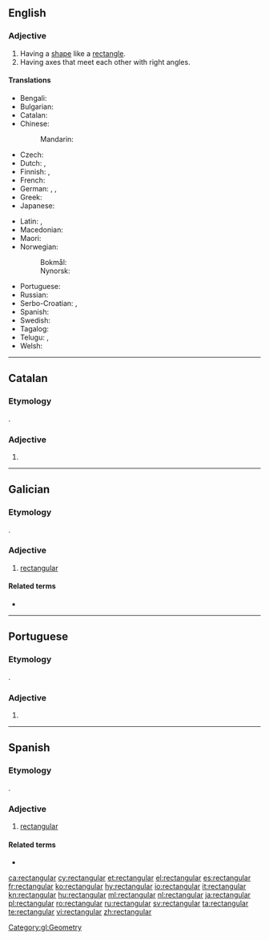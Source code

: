 ==English==

===Adjective===
{{head|en|adjective}}

# Having a [[shape]] like a [[rectangle]].
# Having axes that meet each other with right angles.

====Translations====
{{trans-top|having a shape like a rectangle}}
* Bengali: {{t|bn|আয়তক্ষেত্রাকৃতি}}
* Bulgarian: {{t|bg|правоъ̀гълен|sc=Cyrl}}
* Catalan: {{t+|ca|rectangular}}
* Chinese:
*: Mandarin: {{t+|cmn|矩形|tr=jǔxíng de|alt=矩形的|sc=Hani}}
* Czech: {{t+|cs|obdélníkový}}
* Dutch: {{t+|nl|rechthoekig}}, {{t+|nl|rechthoekige}}
* Finnish: {{t+|fi|suorakulmainen}}, {{t|fi|[[suorakaiteen]] [[muotoinen]]}}
* French: {{t+|fr|rectangulaire}}
* German: {{t+|de|rechteckig}}, {{t+|de|rechtwinklig}}, {{t+|de|rechtwinkelig}}
* Greek: {{t+|el|ορθογώνιος|sc=Grek}}
* Japanese: {{t+|ja|直角|tr=ちょっかくの, chokkaku no|alt=直角の|sc=Jpan}}
{{trans-mid}}
* Latin: {{t|la|rectiangulus}}, {{t|la|rectangulus}}
* Macedonian: {{t|mk|правоаголен|tr=pravoagolen|sc=Cyrl}}
* Maori: {{t|mi|porowhā}}
* Norwegian:
*: Bokmål: {{t+|nb|rektangulær}}
*: Nynorsk: {{t|nn|rektangulær}}
* Portuguese: {{t+|pt|retangular|m|f}}
* Russian: {{t+|ru|прямоуго́льный}}
* Serbo-Croatian: {{t|sh|u obliku pravougaonika}}, {{t|sh|pravougaoni}}
* Spanish: {{t+|es|rectangular}}
* Swedish: {{t+|sv|rektangulär}}
* Tagalog: {{t|tl|paritadlungin}}
* Telugu: {{t|te|చతురస్త్ర}}, {{t|te|చదరం}}
* Welsh: {{t|cy|cyfongl}}
{{trans-bottom}}

----

==Catalan==

===Etymology===
{{suffix|rectangle|ar|lang=ca}}.

===Adjective===
{{ca-adj|mf}}

# {{l|en|rectangular}}

----

==Galician==

===Etymology===
{{suffix|rectángulo|ar|lang=gl}}.

===Adjective===
{{gl-adj|f=rectangular|pl=rectangulares}}

# [[#English|rectangular]]

====Related terms====
* {{l|gl|rectángulo}}

[[Category:gl:Geometry]]

----

==Portuguese==

===Etymology===
{{suffix|rectángulo|ar|lang=pt}}.

===Adjective===
{{pt-adj|rectangula|r}}

# {{pt-superseded-silent-letter-1990|retangular}}

----

==Spanish==

===Etymology===
{{suffix|rectángulo|ar|lang=es}}.

===Adjective===
{{es-adj|pl=rectangulares}}

# [[#English|rectangular]]

====Related terms====
* {{l|es|rectángulo}}

[[ca:rectangular]]
[[cy:rectangular]]
[[et:rectangular]]
[[el:rectangular]]
[[es:rectangular]]
[[fr:rectangular]]
[[ko:rectangular]]
[[hy:rectangular]]
[[io:rectangular]]
[[it:rectangular]]
[[kn:rectangular]]
[[hu:rectangular]]
[[ml:rectangular]]
[[nl:rectangular]]
[[ja:rectangular]]
[[pl:rectangular]]
[[ro:rectangular]]
[[ru:rectangular]]
[[sv:rectangular]]
[[ta:rectangular]]
[[te:rectangular]]
[[vi:rectangular]]
[[zh:rectangular]]